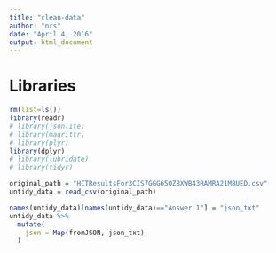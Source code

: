 ```yaml
---
title: "clean-data"
author: "nrs"
date: "April 4, 2016"
output: html_document
---
```

# Libraries

```r
rm(list=ls())
library(readr)
# library(jsonlite)
# library(magrittr)
# library(plyr)
library(dplyr)
# library(lubridate)
# library(tidyr)
```


```r
original_path = "HITResultsFor3CIS7GGG65OZ8XWB43RAMRA21M8UED.csv"
untidy_data = read_csv(original_path)
```

```r
names(untidy_data)[names(untidy_data)=="Answer 1"] = "json_txt"
untidy_data %>%
  mutate(
    json = Map(fromJSON, json_txt)
  )
```

